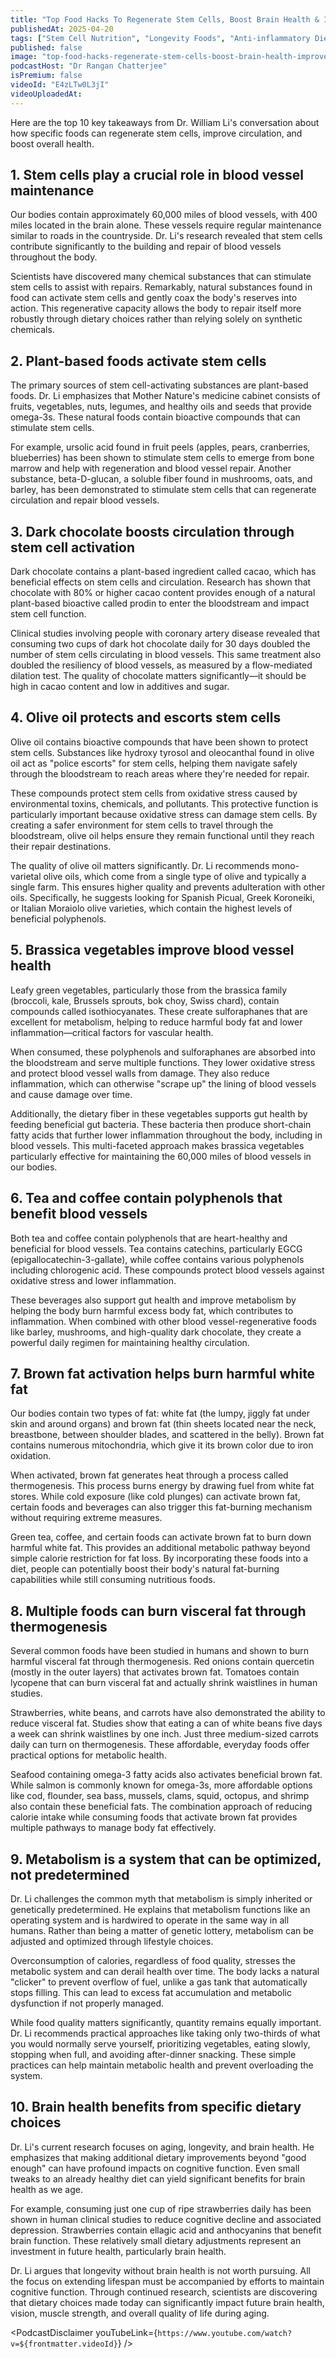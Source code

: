 ```yaml
---
title: "Top Food Hacks To Regenerate Stem Cells, Boost Brain Health & Improve Circulation | Dr. William Li"
publishedAt: 2025-04-20
tags: ["Stem Cell Nutrition", "Longevity Foods", "Anti-inflammatory Diet"]
published: false
image: "top-food-hacks-regenerate-stem-cells-boost-brain-health-improve-circulation-william-li.jpg"
podcastHost: "Dr Rangan Chatterjee"
isPremium: false
videoId: "E4zLTw0L3jI"
videoUploadedAt:
---
```



<PodcastSummaryPageLayout frontmatter={frontmatter}>

Here are the top 10 key takeaways from Dr. William Li's conversation about how specific foods can regenerate stem cells, improve circulation, and boost overall health.

## 1. Stem cells play a crucial role in blood vessel maintenance

Our bodies contain approximately 60,000 miles of blood vessels, with 400 miles located in the brain alone. These vessels require regular maintenance similar to roads in the countryside. Dr. Li's research revealed that stem cells contribute significantly to the building and repair of blood vessels throughout the body.

Scientists have discovered many chemical substances that can stimulate stem cells to assist with repairs. Remarkably, natural substances found in food can activate stem cells and gently coax the body's reserves into action. This regenerative capacity allows the body to repair itself more robustly through dietary choices rather than relying solely on synthetic chemicals.

## 2. Plant-based foods activate stem cells

The primary sources of stem cell-activating substances are plant-based foods. Dr. Li emphasizes that Mother Nature's medicine cabinet consists of fruits, vegetables, nuts, legumes, and healthy oils and seeds that provide omega-3s. These natural foods contain bioactive compounds that can stimulate stem cells.

For example, ursolic acid found in fruit peels (apples, pears, cranberries, blueberries) has been shown to stimulate stem cells to emerge from bone marrow and help with regeneration and blood vessel repair. Another substance, beta-D-glucan, a soluble fiber found in mushrooms, oats, and barley, has been demonstrated to stimulate stem cells that can regenerate circulation and repair blood vessels.

## 3. Dark chocolate boosts circulation through stem cell activation

Dark chocolate contains a plant-based ingredient called cacao, which has beneficial effects on stem cells and circulation. Research has shown that chocolate with 80% or higher cacao content provides enough of a natural plant-based bioactive called prodin to enter the bloodstream and impact stem cell function.

Clinical studies involving people with coronary artery disease revealed that consuming two cups of dark hot chocolate daily for 30 days doubled the number of stem cells circulating in blood vessels. This same treatment also doubled the resiliency of blood vessels, as measured by a flow-mediated dilation test. The quality of chocolate matters significantly—it should be high in cacao content and low in additives and sugar.

## 4. Olive oil protects and escorts stem cells

Olive oil contains bioactive compounds that have been shown to protect stem cells. Substances like hydroxy tyrosol and oleocanthal found in olive oil act as "police escorts" for stem cells, helping them navigate safely through the bloodstream to reach areas where they're needed for repair.

These compounds protect stem cells from oxidative stress caused by environmental toxins, chemicals, and pollutants. This protective function is particularly important because oxidative stress can damage stem cells. By creating a safer environment for stem cells to travel through the bloodstream, olive oil helps ensure they remain functional until they reach their repair destinations.

The quality of olive oil matters significantly. Dr. Li recommends mono-varietal olive oils, which come from a single type of olive and typically a single farm. This ensures higher quality and prevents adulteration with other oils. Specifically, he suggests looking for Spanish Picual, Greek Koroneiki, or Italian Moraiolo olive varieties, which contain the highest levels of beneficial polyphenols.

## 5. Brassica vegetables improve blood vessel health

Leafy green vegetables, particularly those from the brassica family (broccoli, kale, Brussels sprouts, bok choy, Swiss chard), contain compounds called isothiocyanates. These create sulforaphanes that are excellent for metabolism, helping to reduce harmful body fat and lower inflammation—critical factors for vascular health.

When consumed, these polyphenols and sulforaphanes are absorbed into the bloodstream and serve multiple functions. They lower oxidative stress and protect blood vessel walls from damage. They also reduce inflammation, which can otherwise "scrape up" the lining of blood vessels and cause damage over time.

Additionally, the dietary fiber in these vegetables supports gut health by feeding beneficial gut bacteria. These bacteria then produce short-chain fatty acids that further lower inflammation throughout the body, including in blood vessels. This multi-faceted approach makes brassica vegetables particularly effective for maintaining the 60,000 miles of blood vessels in our bodies.

## 6. Tea and coffee contain polyphenols that benefit blood vessels

Both tea and coffee contain polyphenols that are heart-healthy and beneficial for blood vessels. Tea contains catechins, particularly EGCG (epigallocatechin-3-gallate), while coffee contains various polyphenols including chlorogenic acid. These compounds protect blood vessels against oxidative stress and lower inflammation.

These beverages also support gut health and improve metabolism by helping the body burn harmful excess body fat, which contributes to inflammation. When combined with other blood vessel-regenerative foods like barley, mushrooms, and high-quality dark chocolate, they create a powerful daily regimen for maintaining healthy circulation.

## 7. Brown fat activation helps burn harmful white fat

Our bodies contain two types of fat: white fat (the lumpy, jiggly fat under skin and around organs) and brown fat (thin sheets located near the neck, breastbone, between shoulder blades, and scattered in the belly). Brown fat contains numerous mitochondria, which give it its brown color due to iron oxidation.

When activated, brown fat generates heat through a process called thermogenesis. This process burns energy by drawing fuel from white fat stores. While cold exposure (like cold plunges) can activate brown fat, certain foods and beverages can also trigger this fat-burning mechanism without requiring extreme measures.

Green tea, coffee, and certain foods can activate brown fat to burn down harmful white fat. This provides an additional metabolic pathway beyond simple calorie restriction for fat loss. By incorporating these foods into a diet, people can potentially boost their body's natural fat-burning capabilities while still consuming nutritious foods.

## 8. Multiple foods can burn visceral fat through thermogenesis

Several common foods have been studied in humans and shown to burn harmful visceral fat through thermogenesis. Red onions contain quercetin (mostly in the outer layers) that activates brown fat. Tomatoes contain lycopene that can burn visceral fat and actually shrink waistlines in human studies.

Strawberries, white beans, and carrots have also demonstrated the ability to reduce visceral fat. Studies show that eating a can of white beans five days a week can shrink waistlines by one inch. Just three medium-sized carrots daily can turn on thermogenesis. These affordable, everyday foods offer practical options for metabolic health.

Seafood containing omega-3 fatty acids also activates beneficial brown fat. While salmon is commonly known for omega-3s, more affordable options like cod, flounder, sea bass, mussels, clams, squid, octopus, and shrimp also contain these beneficial fats. The combination approach of reducing calorie intake while consuming foods that activate brown fat provides multiple pathways to manage body fat effectively.

## 9. Metabolism is a system that can be optimized, not predetermined

Dr. Li challenges the common myth that metabolism is simply inherited or genetically predetermined. He explains that metabolism functions like an operating system and is hardwired to operate in the same way in all humans. Rather than being a matter of genetic lottery, metabolism can be adjusted and optimized through lifestyle choices.

Overconsumption of calories, regardless of food quality, stresses the metabolic system and can derail health over time. The body lacks a natural "clicker" to prevent overflow of fuel, unlike a gas tank that automatically stops filling. This can lead to excess fat accumulation and metabolic dysfunction if not properly managed.

While food quality matters significantly, quantity remains equally important. Dr. Li recommends practical approaches like taking only two-thirds of what you would normally serve yourself, prioritizing vegetables, eating slowly, stopping when full, and avoiding after-dinner snacking. These simple practices can help maintain metabolic health and prevent overloading the system.

## 10. Brain health benefits from specific dietary choices

Dr. Li's current research focuses on aging, longevity, and brain health. He emphasizes that making additional dietary improvements beyond "good enough" can have profound impacts on cognitive function. Even small tweaks to an already healthy diet can yield significant benefits for brain health as we age.

For example, consuming just one cup of ripe strawberries daily has been shown in human clinical studies to reduce cognitive decline and associated depression. Strawberries contain ellagic acid and anthocyanins that benefit brain function. These relatively small dietary adjustments represent an investment in future health, particularly brain health.

Dr. Li argues that longevity without brain health is not worth pursuing. All the focus on extending lifespan must be accompanied by efforts to maintain cognitive function. Through continued research, scientists are discovering that dietary choices made today can significantly impact future brain health, vision, muscle strength, and overall quality of life during aging.

<PodcastDisclaimer
  youTubeLink={`https://www.youtube.com/watch?v=${frontmatter.videoId}`}
/>

</PodcastSummaryPageLayout>
